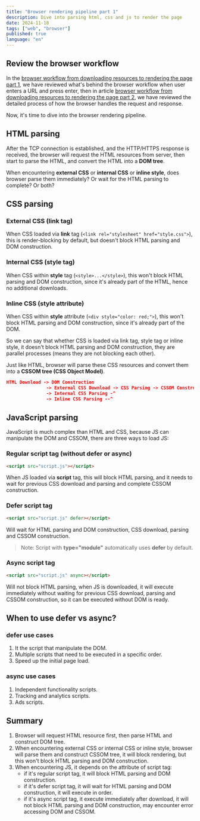 ```yaml
---
title: "Browser rendering pipeline part 1"
description: Dive into parsing html, css and js to render the page
date: 2024-11-18
tags: ["web", "browser"]
published: true
language: "en"
---
```


## Review the browser workflow

In the [browser workflow from downloading resources to rendering the page part 1](/blog/browser-workflow-from-downloading-resources-to-rendering-the-page-part-1), we have reviewed what's behind the browser workflow when user enters a URL and press enter, then in article [browser workflow from downloading resources to rendering the page part 2](/blog/browser-workflow-from-downloading-resources-to-rendering-the-page-part-2), we have reviewed the detailed process of how the browser handles the request and response.

Now, it's time to dive into the browser rendering pipeline.

## HTML parsing

After the TCP connection is established, and the HTTP/HTTPS response is received, the browser will request the HTML resources from server, then start to parse the HTML, and convert the HTML into a **DOM tree**.

When encountering **external CSS** or **internal CSS** or **inline style**, does browser parse them immediately? Or wait for the HTML parsing to complete? Or both?

## CSS parsing

### External CSS (link tag)

When CSS loaded via **link** tag (`<link rel="stylesheet" href="style.css">`), this is render-blocking by default, but doesn't block HTML parsing and DOM construction.

### Internal CSS (style tag)

When CSS within **style** tag (`<style>...</style>`), this won't block HTML parsing and DOM construction, since it's already part of the HTML, hence no additional downloads.

### Inline CSS (style attribute)

When CSS within **style** attribute (`<div style="color: red;">`), this won't block HTML parsing and DOM construction, since it's already part of the DOM.

So we can say that whether CSS is loaded via link tag, style tag or inline style, it doesn't block HTML parsing and DOM construction, they are parallel processes (means they are not blocking each other).

Just like HTML, browser will parse these CSS resources and convert them into a **CSSOM tree (CSS Object Model)**.

```json
HTML Download -> DOM Construction
               -> External CSS Download -> CSS Parsing -> CSSOM Construction -> Render Tree -> Rendering
               -> Internal CSS Parsing -^
               -> Inline CSS Parsing --^
```

## JavaScript parsing

JavaScript is much complex than HTML and CSS, because JS can manipulate the DOM and CSSOM, there are three ways to load JS:

### Regular script tag (without defer or async)

```html
<script src="script.js"></script>
```

When JS loaded via **script** tag, this will block HTML parsing, and it needs to wait for previous CSS download and parsing and complete CSSOM construction.

### Defer script tag

```html
<script src="script.js" defer></script>
```

Will wait for HTML parsing and DOM construction, CSS download, parsing and CSSOM construction.

> Note: Script with **type="module"** automatically uses **defer** by default.

### Async script tag

```html
<script src="script.js" async></script>
```

Will not block HTML parsing, when JS is downloaded, it will execute immediately without waiting for previous CSS download, parsing and CSSOM construction, so it can be executed without DOM is ready.

## When to use defer vs async?

### defer use cases

1. It the script that manipulate the DOM.
2. Multiple scripts that need to be executed in a specific order.
3. Speed up the initial page load.

### async use cases

1. Independent functionality scripts.
2. Tracking and analytics scripts.
3. Ads scripts.

## Summary

1. Browser will request HTML resource first, then parse HTML and construct DOM tree.
2. When encountering external CSS or internal CSS or inline style, browser will parse them and construct CSSOM tree, it will block rendering, but this won't block HTML parsing and DOM construction.
3. When encountering JS, it depends on the attribute of script tag:
   - if it's regular script tag, it will block HTML parsing and DOM construction.
   - if it's defer script tag, it will wait for HTML parsing and DOM construction, it will execute in order.
   - if it's async script tag, it execute immediately after download, it will not block HTML parsing and DOM construction, may encounter error accessing DOM and CSSOM.
